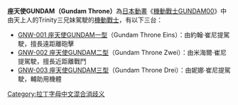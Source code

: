 {{noteTA|G1=Gundam00}}
'''座天使GUNDAM（Gundam Throne）'''為[[日本動畫|日本動畫]]《[[機動戰士GUNDAM00|機動戰士GUNDAM00]]》中由天上人的Trinity三兄妹駕駛的[[機動戰士|機動戰士]]，有以下三台：
* [[GNW-001_座天使GUNDAM一型|GNW-001 座天使GUNDAM一型]]（Gundam Throne Eins）：由約翰·崔尼提駕駛，擅長遠距離砲擊
* [[GNW-002_座天使GUNDAM二型|GNW-002 座天使GUNDAM二型]]（Gundam Throne Zwei）：由米海爾·崔尼提駕駛，擅長近距離戰鬥
* [[GNW-003_座天使GUNDAM三型|GNW-003 座天使GUNDAM三型]]（Gundam Throne Drei）：由妮娜·崔尼提駕駛，輔助用機體

{{Disambiguation|cat=作品消歧義}}
[[Category:拉丁字母中文混合消歧义|Category:拉丁字母中文混合消歧义]]